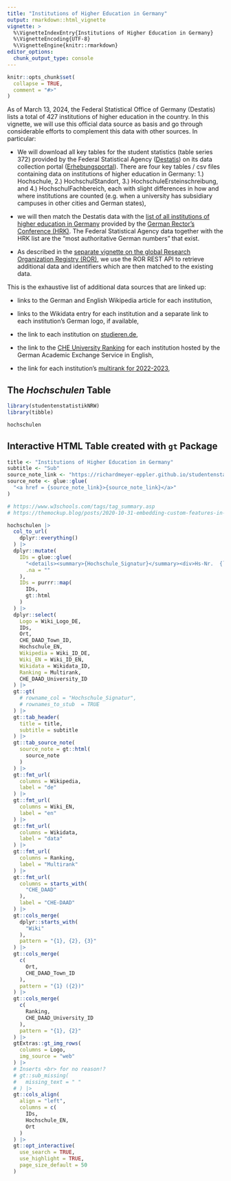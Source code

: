 ```yaml
---
title: "Institutions of Higher Education in Germany"
output: rmarkdown::html_vignette
vignette: >
  %\VignetteIndexEntry{Institutions of Higher Education in Germany}
  %\VignetteEncoding{UTF-8}
  %\VignetteEngine{knitr::rmarkdown}
editor_options: 
  chunk_output_type: console
---
```


```r
knitr::opts_chunk$set(
  collapse = TRUE,
  comment = "#>"
)
```

As of March 13, 2024, the Federal Statistical Office of Germany (Destatis) lists a total of 427 institutions of higher education in the country. In this vignette, we will use this official data source as basis and go through considerable efforts to complement this data with other sources. In particular:

-   We will download all key tables for the student statistics (table series 372) provided by the Federal Statistical Agency ([Destatis](https://www.destatis.de/EN)) on its data collection portal ([Erhebungsportal](https://erhebungsportal.estatistik.de/Erhebungsportal/informationen/statistik-der-studenten-372)). There are four key tables / csv files containing data on institutions of higher education in Germany: 1.) Hochschule, 2.) HochschulStandort, 3.) HochschuleErsteinschreibung, and 4.) HochschulFachbereich, each with slight differences in how and where institutions are counted (e.g. when a university has subsidiary campuses in other cities and German states),

-   we will then match the Destatis data with the [list of all institutions of higher education in Germany](https://www.hochschulkompass.de/hochschulen/downloads.html) provided by the [German Rector's Conference (HRK)](https://www.hrk.de/home/). The Federal Statistical Agency data together with the HRK list are the "most authoritative German numbers" that exist.

-   As described in the [separate vignette on the global Research Organization Registry (ROR)](ror.html), we use the ROR REST API to retrieve additional data and identifiers which are then matched to the existing data.

This is the exhaustive list of additional data sources that are linked up:

-   links to the German and English Wikipedia article for each institution,

-   links to the Wikidata entry for each institution and a separate link to each institution's German logo, if available,

-   the link to each institution on [studieren.de](https://studieren.de/),

-   the link to the [CHE University Ranking](https://www.daad.de/en/studying-in-germany/universities/che-ranking/) for each institution hosted by the German Academic Exchange Service in English,

-   the link for each institution's [multirank for 2022-2023](https://www.umultirank.org/),

## The *Hochschulen* Table

```r
library(studentenstatistikNRW)
library(tibble)

hochschulen
```

## Interactive HTML Table created with `gt` Package

```r

title <- "Institutions of Higher Education in Germany"
subtitle <- "Sub"
source_note_link <- "https://richardmeyer-eppler.github.io/studentenstatistikNRW"
source_note <- glue::glue(
  "<a href = {source_note_link}>{source_note_link}</a>"
)

# https://www.w3schools.com/tags/tag_summary.asp
# https://themockup.blog/posts/2020-10-31-embedding-custom-features-in-gt-tables/

hochschulen |> 
  col_to_url(
    dplyr::everything()
  ) |>
  dplyr::mutate(
    IDs = glue::glue(
      "<details><summary>{Hochschule_Signatur}</summary><div>Hs-Nr.  {`Hs-Nr.`}</div><div>{STUDIEREN_KEY}</div></details>",
      .na = ""
    ),
    IDs = purrr::map(
      IDs,
      gt::html
    )
  ) |> 
  dplyr::select(
    Logo = Wiki_Logo_DE,
    IDs,
    Ort,
    CHE_DAAD_Town_ID,
    Hochschule_EN,
    Wikipedia = Wiki_ID_DE,
    Wiki_EN = Wiki_ID_EN,
    Wikidata = Wikidata_ID,
    Ranking = Multirank,
    CHE_DAAD_University_ID
  ) |> 
  gt::gt(
    # rowname_col = "Hochschule_Signatur",
    # rownames_to_stub	= TRUE
  ) |>
  gt::tab_header(
    title = title,
    subtitle = subtitle
  ) |> 
  gt::tab_source_note(
    source_note = gt::html(
      source_note
    )
  ) |> 
  gt::fmt_url(
    columns = Wikipedia,
    label = "de"
  ) |> 
  gt::fmt_url(
    columns = Wiki_EN,
    label = "en"
  ) |> 
  gt::fmt_url(
    columns = Wikidata,
    label = "data"
  ) |> 
  gt::fmt_url(
    columns = Ranking,
    label = "Multirank"
  ) |>
  gt::fmt_url(
    columns = starts_with(
      "CHE_DAAD"
    ),
    label = "CHE-DAAD"
  ) |>
  gt::cols_merge(
    dplyr::starts_with(
      "Wiki"
    ),
    pattern = "{1}, {2}, {3}"
  ) |>
  gt::cols_merge(
    c(
      Ort,
      CHE_DAAD_Town_ID
    ),
    pattern = "{1} ({2})"
  ) |>
  gt::cols_merge(
    c(
      Ranking,
      CHE_DAAD_University_ID
    ),
    pattern = "{1}, {2}"
  ) |>
  gtExtras::gt_img_rows(
    columns = Logo,
    img_source = "web"
  ) |> 
  # Inserts <br> for no reason!?
  # gt::sub_missing(
  #   missing_text = " "
  # ) |>
  gt::cols_align(
    align = "left",
    columns = c(
      IDs,
      Hochschule_EN,
      Ort
    )
  ) |> 
  gt::opt_interactive(
    use_search = TRUE,
    use_highlight = TRUE,
    page_size_default = 50
  )
  
```
